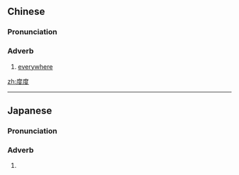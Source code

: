 ==Chinese==
{{zh-forms}}

===Pronunciation===
{{zh-pron
|c=dou6 dou6
|cat=adv
}}

===Adverb===
{{zh-adv}}

# {{lb|zh|Cantonese}} [[everywhere]]

[[zh:度度]]

----

==Japanese==
{{ja-kanjitab|たび|たび|yomi=k}}

===Pronunciation===
{{ja-pron|たびたび|y=k}}

===Adverb===
{{ja-pos|adverb|たびたび}}

# {{alternative spelling of|度々|lang=ja}}
